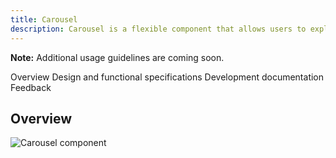 ```yaml
---
title: Carousel
description: Carousel is a flexible component that allows users to explore a large amount of content within a limited viewing area.
---
```



<ComponentDescription name="Carousel" type="ui" />

<InlineNotification>

**Note:** Additional usage guidelines are coming soon.

</InlineNotification>

<AnchorLinks>
<AnchorLink>Overview</AnchorLink>
<AnchorLink>Design and functional specifications</AnchorLink>
<AnchorLink>Development documentation</AnchorLink>
<AnchorLink>Feedback</AnchorLink>

</AnchorLinks>

## Overview

<Row>
<Column colMd={6} colLg={8}>

![Carousel component](../../images/component/carousel/carousel-overview.png)

</Column>
</Row>

<ComponentFooter name="Carousel" type="ui" />
